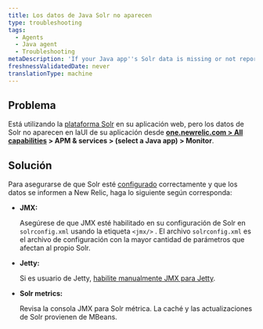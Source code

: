```yaml
---
title: Los datos de Java Solr no aparecen
type: troubleshooting
tags:
  - Agents
  - Java agent
  - Troubleshooting
metaDescription: 'If your Java app''s Solr data is missing or not reporting to New Relic, follow these troubleshooting steps to ensure Solr is configured correctly.'
freshnessValidatedDate: never
translationType: machine
---
```


## Problema

Está utilizando la [plataforma Solr](http://lucene.apache.org/solr/) en su aplicación web, pero los datos de Solr no aparecen en laUI <InlinePopover type="apm"/>de su aplicación desde <DoNotTranslate>**[one.newrelic.com > All capabilities](https://one.newrelic.com/all-capabilities) > APM & services > (select a Java app) > Monitor**</DoNotTranslate>.

## Solución

Para asegurarse de que Solr esté [configurado](/docs/agents/java-agent/getting-started/compatibility-requirements-java-agent#other) correctamente y que los datos se informen a New Relic, haga lo siguiente según corresponda:

* <DoNotTranslate>**JMX:**</DoNotTranslate>

  Asegúrese de que JMX esté habilitado en su configuración de Solr en `solrconfig.xml` usando la etiqueta `<jmx/>` . El archivo `solrconfig.xml` es el archivo de configuración con la mayor cantidad de parámetros que afectan al propio Solr.

* <DoNotTranslate>**Jetty:**</DoNotTranslate>

  Si es usuario de Jetty, [habilite manualmente JMX para Jetty](https://wiki.eclipse.org/Jetty/Tutorial/JMX#Enabling_JMXConnectorServer_for_Remote_Access).

* <DoNotTranslate>**Solr metrics:**</DoNotTranslate>

  Revisa la consola JMX para Solr métrica. La caché y las actualizaciones de Solr provienen de MBeans.
